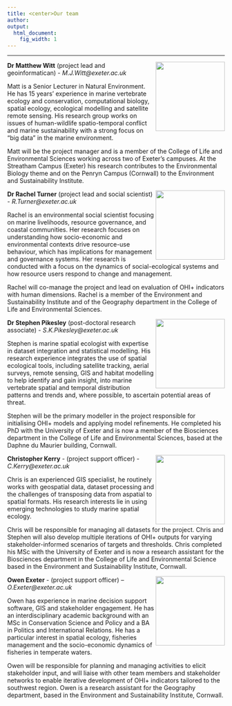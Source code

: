 ```yaml
---
title: <center>Our team
author:  
output:
  html_document:
    fig_width: 1
---
```


<!--- please update--->

----

<img align="right" src="images/profile_matt.jpg" width="160px">
**Dr Matthew Witt** (project lead and geoinformatican) - _M.J.Witt@exeter.ac.uk_

Matt is a Senior Lecturer in Natural Environment. He has 15 years’ experience in marine vertebrate ecology and conservation, computational biology, spatial ecology, ecological modelling and satellite remote sensing. His research group works on issues of human-wildlife spatio-temporal conflict and marine sustainability with a strong focus on “big data” in the marine environment. 

Matt will be the project manager and is a member of the College of Life and Environmental Sciences working across two of Exeter's campuses. At the Streatham Campus (Exeter) his research contributes to the Environmental Biology theme and on the Penryn Campus (Cornwall) to the Environment and Sustainability Institute.


<img align="right" src="images/profile_Rachel.jpg" width="160px">
**Dr Rachel Turner** (project lead and social scientist) - _R.Turner@exeter.ac.uk_

Rachel is an environmental social scientist focusing on marine livelihoods, resource governance, and coastal communities. Her research focuses on understanding how socio-economic and environmental contexts drive resource-use behaviour, which has implications for management and governance systems. Her research is conducted with a focus on the dynamics of social-ecological systems and how resource users respond to change and management. 

Rachel will co-manage the project and lead on evaluation of OHI+ indicators with human dimensions. Rachel is a member of the Environment and Sustainability Institute and of the Geography department in the College of Life and Environmental Sciences.

<img align="right" src="images/profile_Stephen.jpg" width="160px">
**Dr Stephen Pikesley** (post-doctoral research associate) - _S.K.Pikesley@exeter.ac.uk_

Stephen is marine spatial ecologist with expertise in dataset integration and statistical modelling. His research experience integrates the use of spatial ecological tools, including satellite tracking, aerial surveys, remote sensing, GIS and habitat modelling to help identify and gain insight, into marine vertebrate spatial and temporal distribution patterns and trends and, where possible, to ascertain potential areas of threat.


Stephen will be the primary modeller in the project responsible for initialising OHI+ models and applying model refinements. He completed his PhD with the University of Exeter and is now a member of the Biosciences department in the College of Life and Environmental Sciences, based at the Daphne du Maurier building, Cornwall.

<img align="right" src="images/profile_Chris.JPG" width="160px">


**Christopher Kerry** - (project support officer) - _C.Kerry@exeter.ac.uk_

Chris is an experienced GIS specialist, he routinely works with geospatial data, dataset processing and the challenges of transposing data from aspatial to spatial formats. His research interests lie in using emerging technologies to study marine spatial ecology.

Chris will be responsible for managing all datasets for the project. Chris and Stephen will also develop multiple iterations of OHI+ outputs for varying stakeholder-informed scenarios of targets and thresholds.
Chris completed his MSc with the University of Exeter and is now a research assistant for the Biosciences department in the College of Life and Environmental Science based in the Environment and Sustainability Institute, Cornwall.


<img align="right" src="images/profile_Owen.jpg" width="160px">
**Owen Exeter** - (project support officer) – _O.Exeter@exeter.ac.uk_

Owen has experience in marine decision support software, GIS and stakeholder engagement. He has an interdisciplinary academic background with an MSc in Conservation Science and Policy and a BA in Politics and International Relations. He has a particular interest in spatial ecology, fisheries management and the socio-economic dynamics of fisheries in temperate waters.

Owen will be responsible for planning and managing activities to elicit stakeholder input, and will liaise with other team members and stakeholder networks to enable iterative development of OHI+ indicators tailored to the southwest region. Owen is a research assistant for the Geography department, based in the Environment and Sustainability Institute, Cornwall.













